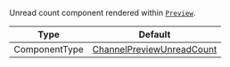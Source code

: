Unread count component rendered within [`Preview`](../../../../ui-components/channel-preview-messenger.mdx).

| Type          | Default                                                                                 |
| ------------- | --------------------------------------------------------------------------------------- |
| ComponentType | [ChannelPreviewUnreadCount](../../../../ui-components/channel-preview-unread-count.mdx) |
